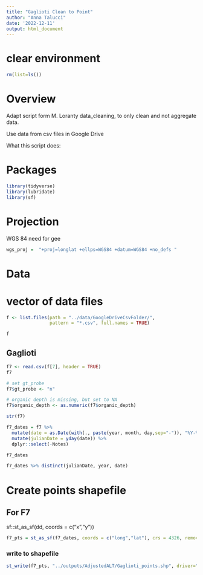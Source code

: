 ```yaml
---
title: "Gaglioti Clean to Point"
author: "Anna Talucci"
date: '2022-12-11'
output: html_document
---
```



# clear environment
```r
rm(list=ls())
```

# Overview

Adapt script form M. Loranty data_cleaning, to only clean and not aggregate data. 

Use data from csv files in Google Drive

What this script does:


# Packages

```r
library(tidyverse)
library(lubridate)
library(sf)
```
# Projection

WGS 84 need for gee
```r
wgs_proj =  "+proj=longlat +ellps=WGS84 +datum=WGS84 +no_defs "
```

# Data

# vector of data files
```r
f <- list.files(path = "../data/GoogleDriveCsvFolder/",
                pattern = "*.csv", full.names = TRUE)
```

```r
f
```



## Gaglioti

```r
f7 <- read.csv(f[7], header = TRUE)
f7
```


```r
# set gt_probe
f7$gt_probe <- "n"

# organic depth is missing, but set to NA
f7$organic_depth <- as.numeric(f7$organic_depth)
```

```r
str(f7)
```

```r
f7_dates = f7 %>%
  mutate(date = as.Date(with(., paste(year, month, day,sep="-")), "%Y-%m-%d")) %>%
  mutate(julianDate = yday(date)) %>%
  dplyr::select(-Notes) 

f7_dates
```





```r
f7_dates %>% distinct(julianDate, year, date)
```

# Create points shapefile

## For F7
sf::st_as_sf(dd, coords = c("x","y"))
```r
f7_pts = st_as_sf(f7_dates, coords = c("long","lat"), crs = 4326, remove = FALSE)
```


### write to shapefile
```r
st_write(f7_pts, "../outputs/AdjustedALT/Gaglioti_points.shp", driver="ESRI Shapefile")
```